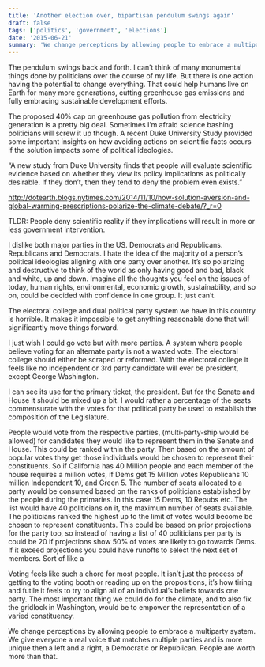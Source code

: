 ```yaml
---
title: 'Another election over, bipartisan pendulum swings again'
draft: false
tags: ['politics', 'government', 'elections']
date: '2015-06-21'
summary: 'We change perceptions by allowing people to embrace a multiparty system. We give everyone a real voice that matches multiple parties and is more unique then a left and a right, a Democratic or Republican. People are worth more than that.'
---
```


The pendulum swings back and forth. I can’t think of many monumental things done by politicians over the course of my life. But there is one action having the potential to change everything. That could help humans live on Earth for many more generations, cutting greenhouse gas emissions and fully embracing sustainable development efforts.

The proposed 40% cap on greenhouse gas pollution from electricity generation is a pretty big deal. Sometimes I’m afraid science bashing politicians will screw it up though. A recent Duke University Study provided some important insights on how avoiding actions on scientific facts occurs if the solution impacts some of political ideologies.

“A new study from Duke University finds that people will evaluate scientific evidence based on whether they view its policy implications as politically desirable. If they don’t, then they tend to deny the problem even exists.”

http://dotearth.blogs.nytimes.com/2014/11/10/how-solution-aversion-and-global-warming-prescriptions-polarize-the-climate-debate/?_r=0

TLDR: People deny scientific reality if they implications will result in more or less government intervention.

I dislike both major parties in the US. Democrats and Republicans. Republicans and Democrats. I hate the idea of the majority of a person’s political ideologies aligning with one party over another. It’s so polarizing and destructive to think of the world as only having good and bad, black and white, up and down. Imagine all the thoughts you feel on the issues of today, human rights, environmental, economic growth, sustainability, and so on, could be decided with confidence in one group. It just can’t.

The electoral college and dual political party system we have in this country is horrible. It makes it impossible to get anything reasonable done that will significantly move things forward.

I just wish I could go vote but with more parties. A system where people believe voting for an alternate party is not a wasted vote. The electoral college should either be scraped or reformed. With the electoral college it feels like no independent or 3rd party candidate will ever be president, except George Washington.

I can see its use for the primary ticket, the president. But for the Senate and House it should be mixed up a bit. I would rather a percentage of the seats commensurate with the votes for that political party be used to establish the composition of the Legislature.

People would vote from the respective parties, (multi-party-ship would be allowed) for candidates they would like to represent them in the Senate and House. This could be ranked within the party. Then based on the amount of popular votes they get those individuals would be chosen to represent their constituents. So if California has 40 Million people and each member of the house requires a million votes, if Dems get 15 Million votes Republicans 10 million Independent 10, and Green 5. The number of seats allocated to a party would be consumed based on the ranks of politicians established by the people during the primaries. In this case 15 Dems, 10 Repubs etc. The list would have 40 politicians on it, the maximum number of seats available. The politicians ranked the highest up to the limit of votes would become be chosen to represent constituents. This could be based on prior projections for the party too, so instead of having a list of 40 politicians per party is could be 20 if projections show 50% of votes are likely to go towards Dems. If it exceed projections you could have runoffs to select the next set of members. Sort of like a

Voting feels like such a chore for most people. It isn’t just the process of getting to the voting booth or reading up on the propositions, it’s how tiring and futile it feels to try to align all of an individual’s beliefs towards one party. The most important thing we could do for the climate, and to also fix the gridlock in Washington, would be to empower the representation of a varied constituency.

We change perceptions by allowing people to embrace a multiparty system. We give everyone a real voice that matches multiple parties and is more unique then a left and a right, a Democratic or Republican. People are worth more than that.
